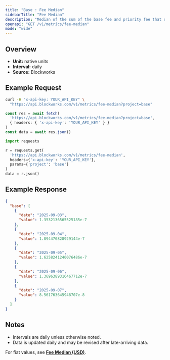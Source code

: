 ```yaml
---
title: "Base : Fee Median"
sidebarTitle: "Fee Median"
description: "Median of the sum of the base fee and priority fee that day in native chain token"
openapi: "GET /v1/metrics/fee-median"
mode: "wide"
---
```


## Overview

- **Unit:** native units
- **Interval:** daily
- **Source:** Blockworks

## Example Request

<CodeGroup>

```bash cURL
curl -H "x-api-key: YOUR_API_KEY" \
  "https://api.blockworks.com/v1/metrics/fee-median?project=base"
```

```typescript TypeScript
const res = await fetch(
  'https://api.blockworks.com/v1/metrics/fee-median?project=base',
  { headers: { 'x-api-key': 'YOUR_API_KEY' } }
)
const data = await res.json()
```

```python Python
import requests

r = requests.get(
  'https://api.blockworks.com/v1/metrics/fee-median',
  headers={'x-api-key': 'YOUR_API_KEY'},
  params={'project': 'base'}
)
data = r.json()
```

</CodeGroup>

## Example Response

```json
{
  "base": [
    {
      "date": "2025-09-03",
      "value": 1.3532136565525185e-7
    },
    {
      "date": "2025-09-04",
      "value": 1.894470828929144e-7
    },
    {
      "date": "2025-09-05",
      "value": 1.6258241240076486e-7
    },
    {
      "date": "2025-09-06",
      "value": 1.3696389316467712e-7
    },
    {
      "date": "2025-09-07",
      "value": 8.561763645948707e-8
    }
  ]
}
```

## Notes
- Intervals are daily unless otherwise noted.
- Data is updated daily and may be revised after late-arriving data.


<Note>For fiat values, see **[Fee Median (USD)](./fee-median-usd)**.</Note>